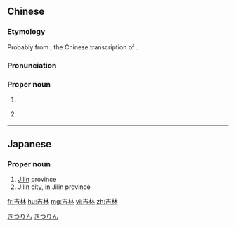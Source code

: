 ==Chinese==
{{zh-forms|lit=auspicious forest}}
{{wikipedia|lang=zh}}

===Etymology===
Probably from {{zh-l|吉林烏拉|jílín wūlā}}, the Chinese transcription of {{der|zh|mnc|ᡤᡳᡵᡳᠨ ᡠᠯᠠ||along the river}}.

===Pronunciation===
{{zh-pron
|m=Jílín
|c=gat1 lam4
|ma=Zh-Jilin.ogg
|h=pfs=Kit-lìm
|md=Gék-lìng
|mn=qz,tw,xm:Kiat-lîm/zz:Kit-lîm
|cat=n
}}

===Proper noun===
{{zh-proper noun}}

# {{zh-div|省}} {{w|Jilin}} {{gloss|a province in northeast China}}
# {{zh-div|市}} {{w|Jilin City}} {{gloss|a city in Jilin Province}}

{{zh-cat|Provinces of China|Cities in China}}

----

==Japanese==
{{ja-kanjitab|きつ|りん|yomi=o}}

===Proper noun===
{{ja-pos|proper|きつりん}}

# [[Jilin]] province
# Jilin city, in Jilin province

[[Category:ja:Provinces of China|きつりん]]
[[Category:ja:Cities|きつりん]]

[[fr:吉林]]
[[hu:吉林]]
[[mg:吉林]]
[[vi:吉林]]
[[zh:吉林]]